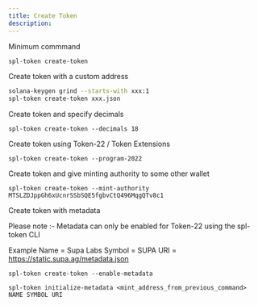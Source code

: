 ```yaml
---
title: Create Token
description: 
---
```


Minimum commmand

```bash
spl-token create-token
```

Create token with a custom address

```bash
solana-keygen grind --starts-with xxx:1
spl-token create-token xxx.json
```

Create token and specify decimals

```
spl-token create-token --decimals 18
```

Create token using Token-22 / Token Extensions

```
spl-token create-token --program-2022
```

Create token and give minting authority to some other wallet

```
spl-token create-token --mint-authority MTSLZDJppGh6xUcnrSSbSQE5fgbvCtQ496MqgQTv8c1
```

Create token with metadata 

Please note :- Metadata can only be enabled for Token-22 using the spl-token CLI

Example
Name = Supa Labs
Symbol = SUPA
URI = https://static.supa.ag/metadata.json

```
spl-token create-token --enable-metadata 

spl-token initialize-metadata <mint_address_from_previous_command> NAME SYMBOL URI
```
